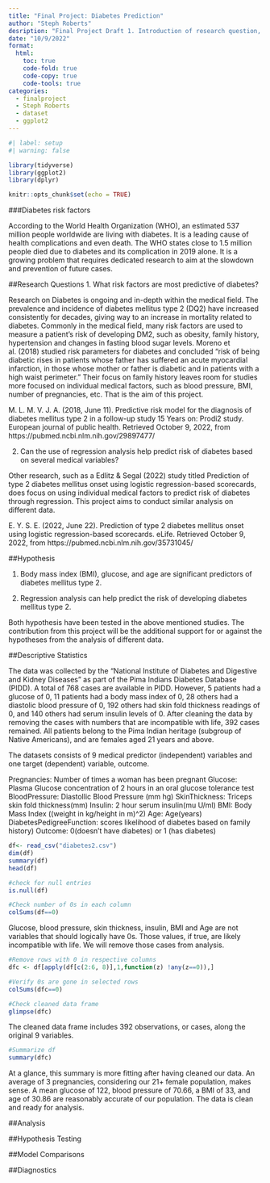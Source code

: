 ```yaml
---
title: "Final Project: Diabetes Prediction"
author: "Steph Roberts"
desription: "Final Project Draft 1. Introduction of research question, hypothesis, and descriptive statistics"
date: "10/9/2022"
format:
  html:
    toc: true
    code-fold: true
    code-copy: true
    code-tools: true
categories:
  - finalproject
  - Steph Roberts
  - dataset
  - ggplot2
---
```


```r
#| label: setup
#| warning: false

library(tidyverse)
library(ggplot2)
library(dplyr)

knitr::opts_chunk$set(echo = TRUE)
```

###Diabetes risk factors

According to the World Health Organization (WHO), an estimated 537 million people worldwide are living with diabetes. It is a leading cause of health complications and even death. The WHO states close to 1.5 million people died due to diabetes and its complication in 2019 alone. It is a growing problem that requires dedicated research to aim at the slowdown and prevention of future cases. 

##Research Questions
1. What risk factors are most predictive of diabetes? 

Research on Diabetes is ongoing and in-depth within the medical field. The prevalence and incidence of diabetes mellitus type 2 (DQ2) have increased consistently for decades, giving way to an increase in mortality related to diabetes. Commonly in the medical field, many risk factors are used to measure a patient’s risk of developing DM2, such as obesity, family history, hypertension and changes in fasting blood sugar levels. 
Moreno et al. (2018) studied risk parameters for diabetes and concluded "risk of being diabetic rises in patients whose father has suffered an acute myocardial infarction, in those whose mother or father is diabetic and in patients with a high waist perimeter." 
Their focus on family history leaves room for studies more focused on individual medical factors, such as blood pressure, BMI, number of pregnancies, etc. That is the aim of this project.


M. L. M. V. J. A. (2018, June 11). Predictive risk model for the diagnosis of diabetes mellitus type 2 in a follow-up study 15 Years on: Prodi2 study. European journal of public health. Retrieved October 9, 2022, from https://pubmed.ncbi.nlm.nih.gov/29897477/ 


2. Can the use of regression analysis help predict risk of diabetes based on several medical variables?

Other research, such as a Edlitz & Segal (2022) study titled Prediction of type 2 diabetes mellitus onset using logistic regression-based scorecards, does focus on using individual medical factors to predict risk of diabetes through regression. This project aims to conduct similar analysis on different data. 

E. Y. S. E. (2022, June 22). Prediction of type 2 diabetes mellitus onset using logistic regression-based scorecards. eLife. Retrieved October 9, 2022, from https://pubmed.ncbi.nlm.nih.gov/35731045/ 

##Hypothesis

1. Body mass index (BMI), glucose, and age are significant predictors of diabetes mellitus type 2.  

2. Regression analysis can help predict the risk of developing diabetes mellitus type 2.

Both hypothesis have been tested in the above mentioned studies. The contribution from this project will be the additional support for or against the hypotheses from the analysis of different data. 

##Descriptive Statistics

The data was collected by the “National Institute of Diabetes and Digestive and Kidney Diseases” as part of the Pima Indians Diabetes Database (PIDD). A total of 768 cases are available in PIDD. However, 5 patients had a glucose of 0, 11 patients had a body mass index of 0, 28 others had a diastolic blood pressure of 0, 192 others had skin fold thickness readings of 0, and 140 others had serum insulin levels of 0. After cleaning the data by removing the cases with numbers that are incompatible with life, 392 cases remained. All patients belong to the Pima Indian heritage (subgroup of Native Americans), and are females aged 21 years and above.

The datasets consists of 9 medical predictor (independent) variables and one target (dependent) variable, outcome.  

Pregnancies: Number of times a woman has been pregnant
Glucose: Plasma Glucose concentration of 2 hours in an oral glucose tolerance test
BloodPressure: Diastollic Blood Pressure (mm hg)
SkinThickness: Triceps skin fold thickness(mm)
Insulin: 2 hour serum insulin(mu U/ml)
BMI: Body Mass Index ((weight in kg/height in m)^2)
Age: Age(years)
DiabetesPedigreeFunction: scores likelihood of diabetes based on family history)
Outcome: 0(doesn't have diabetes) or 1 (has diabetes)


```r
df<- read_csv("diabetes2.csv")
dim(df)
summary(df)
head(df)
```
```r
#check for null entries
is.null(df)
```
```r
#Check number of 0s in each column
colSums(df==0)
```

Glucose, blood pressure, skin thickness, insulin, BMI and Age are not variables that should logically have 0s. Those values, if true, are likely incompatible with life. We will remove those cases from analysis.

```r
#Remove rows with 0 in respective columns
dfc <- df[apply(df[c(2:6, 8)],1,function(z) !any(z==0)),] 

#Verify 0s are gone in selected rows
colSums(dfc==0)
```


```r
#Check cleaned data frame
glimpse(dfc)
```
The cleaned data frame includes 392 observations, or cases, along the original 9 variables. 

```r
#Summarize df
summary(dfc)
```
At a glance, this summary is more fitting after having cleaned our data. An average of 3 pregnancies, considering our 21+ female population, makes sense. A mean glucose of 122, blood pressure of 70.66, a BMI of 33, and age of 30.86 are reasonably accurate of our population. The data is clean and ready for analysis. 

##Analysis

##Hypothesis Testing

##Model Comparisons

##Diagnostics

